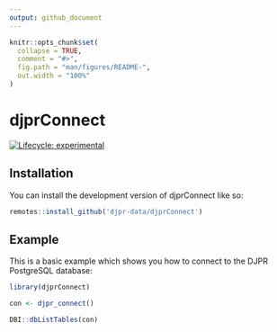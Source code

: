 ```yaml
---
output: github_document
---
```


<!-- README.md is generated from README.Rmd. Please edit that file -->

```r
knitr::opts_chunk$set(
  collapse = TRUE,
  comment = "#>",
  fig.path = "man/figures/README-",
  out.width = "100%"
)
```

# djprConnect

<!-- badges: start -->
[![Lifecycle: experimental](https://img.shields.io/badge/lifecycle-experimental-orange.svg)](https://lifecycle.r-lib.org/articles/stages.html#experimental)
<!-- badges: end -->



## Installation

You can install the development version of djprConnect like so:

``` r
remotes::install_github('djpr-data/djprConnect')
```

## Example

This is a basic example which shows you how to connect to the DJPR PostgreSQL database:

```r
library(djprConnect)

con <- djpr_connect()

DBI::dbListTables(con)
```

